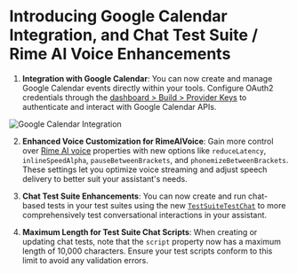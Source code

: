 # Introducing Google Calendar Integration, and Chat Test Suite / Rime AI Voice Enhancements

1. **Integration with Google Calendar**: You can now create and manage Google Calendar events directly within your tools. Configure OAuth2 credentials through the [dashboard > Build > Provider Keys](https://dashboard.vapi.ai/keys#:~:text=Google%20Calendar) to authenticate and interact with Google Calendar APIs.

<Frame caption="Google Calendar Integration">
    <img src="../static/images/changelog/google-calendar-tool.png" alt="Google Calendar Integration" />
</Frame>

2. **Enhanced Voice Customization for RimeAIVoice**: Gain more control over [Rime AI voice](https://api.vapi.ai/api#:~:text=RimeAIVoice) properties with new options like `reduceLatency`, `inlineSpeedAlpha`, `pauseBetweenBrackets`, and `phonemizeBetweenBrackets`. These settings let you optimize voice streaming and adjust speech delivery to better suit your assistant's needs.

3. **Chat Test Suite Enhancements**: You can now create and run chat-based tests in your test suites using the new [`TestSuiteTestChat`](https://api.vapi.ai/api#:~:text=TestSuiteTestChat) to more comprehensively test conversational interactions in your assistant.

4. **Maximum Length for Test Suite Chat Scripts**: When creating or updating chat tests, note that the `script` property now has a maximum length of 10,000 characters. Ensure your test scripts conform to this limit to avoid any validation errors.